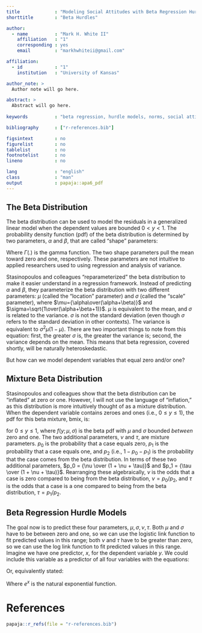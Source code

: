 ```yaml
---
title             : "Modeling Social Attitudes with Beta Regression Hurdle Models"
shorttitle        : "Beta Hurdles"

author: 
  - name          : "Mark H. White II"
    affiliation   : "1"
    corresponding : yes
    email         : "markhwhiteii@gmail.com"

affiliation:
  - id            : "1"
    institution   : "University of Kansas"

author_note: >
  Author note will go here.

abstract: >
  Abstract will go here.
  
keywords          : "beta regression, hurdle models, norms, social attitudes"

bibliography      : ["r-references.bib"]

figsintext        : no
figurelist        : no
tablelist         : no
footnotelist      : no
lineno            : no

lang              : "english"
class             : "man"
output            : papaja::apa6_pdf
---
```


## The Beta Distribution

The beta distribution can be used to model the residuals in a generalized linear model when the dependent values are bounded $0 < y < 1$. The probability density function (pdf) of the beta distribution is determined by two parameters, $\alpha$ and $\beta$, that are called "shape" parameters:  

\begin{center}
$f(y;\alpha,\beta)={\Gamma(\alpha+\beta)\over\Gamma(\alpha)\Gamma(\beta)}y^{\alpha-1}(1-y)^{\beta-1}$
\end{center}

Where $\Gamma(.)$ is the gamma function. The two shape parameters pull the mean toward zero and one, respectively. These parameters are not intuitive to applied researchers used to using regression and analysis of variance.  

Stasinopoulos and colleagues "reparameterized" the beta distribution to make it easier understand in a regression framework. Instead of predicting $\alpha$ and $\beta$, they parameterize the beta distribution with two different parameters: $\mu$ (called the "location" parameter) and $\sigma$ (called the "scale" parameter), where $\mu={\alpha\over(\alpha+\beta)}$ and $\sigma=\sqrt{1\over(\alpha+\beta+1)}$. $\mu$ is equivalent to the mean, and $\sigma$ is related to the variance. $\sigma$ is not the standard deviation (even though $\sigma$ refers to the standard deviation in other contexts). The variance is equivalent to $\sigma^2\mu(1-\mu)$. There are two important things to note from this equation: first, the greater $\sigma$ is, the greater the variance is; second, the variance depends on the mean. This means that beta regression, covered shortly, will be naturally heteroskedastic.  

But how can we model dependent variables that equal zero and/or one?  

## Mixture Beta Distribution

Stasinopoulos and colleagues show that the beta distribution can be "inflated" at zero or one. However, I will not use the language of "inflation," as this distribution is more intuitively thought of as a mixture distribution. When the dependent variable contains zeroes and ones (i.e., $0 \leq y \leq 1$), the pdf for this beta mixture, $\text{bmix}$, is:  

\begin{center}
\[
\text{bmix}(y;\mu,\sigma,\nu,\tau) =
\begin{cases}
  p_0                             & \text{if } y = 0\\
  (1 - p_0 - p_1)f(y;\mu,\sigma)  & \text{if } 0 < y < 1\\
  p_1                             & \text{if } y = 1
\end{cases}
\]
\end{center}

for $0 \leq y \leq 1$, where $f(y;\mu,\sigma)$ is the beta pdf with $\mu$ and $\sigma$ bounded *between* zero and one. The two additional parameters, $\nu$ and $\tau$, are mixture parameters. $p_0$ is the probability that a case equals zero, $p_1$ is the probability that a case equals one, and $p_2$ (i.e., $1 - p_0 - p_1$) is the probability that the case comes from the beta distribution. In terms of these two additional parameters, $p_0 = {\nu \over (1 + \nu + \tau)}$ and $p_1 = {\tau \over (1 + \nu + \tau)}$. Rearranging these algebraically, $\nu$ is the odds that a case is zero compared to being from the beta distribution, $\nu = p_0 / p_2$, and $\tau$ is the odds that a case is a one compared to being from the beta distribution, $\tau = p_1 / p_2$.  

## Beta Regression Hurdle Models

The goal now is to predict these four parameters, $\mu, \sigma, \nu, \tau$. Both $\mu$ and $\sigma$ have to be between zero and one, so we can use the logistic link function to fit predicted values in this range; both $\nu$ and $\tau$ have to be greater than zero, so we can use the log link function to fit predicted values in this range. Imagine we have one predictor, $x$, for the dependent variable $y$. We could include this variable as a predictor of all four variables with the equations:  

\begin{center}
$\text{log}({\mu \over 1 - \mu}) = \beta_{10} + \beta_{11}X$\\
$\text{log}({\sigma \over 1 - \sigma}) = \beta_{20} + \beta_{21}X$\\
$\text{log}(\nu) = \beta_{30} + \beta_{31}X$\\
$\text{log}(\tau) = \beta_{40} + \beta_{41}X$
\end{center}

Or, equivalently stated:  

\begin{center}
$\mu={1\over1+e^{-(\beta_{10}+\beta_{11}X)}}$\\
$\sigma={1\over1+e^{-(\beta_{20}+\beta_{21}X)}}$\\
$\nu = e^{\beta_{30} + \beta_{31}X}$\\
$\tau = e^{\beta_{40} + \beta_{41}X}$
\end{center}

Where $e^x$ is the natural exponential function.  



\newpage

# References
```r
papaja::r_refs(file = "r-references.bib")
```

\setlength{\parindent}{-0.5in}
\setlength{\leftskip}{0.5in}
